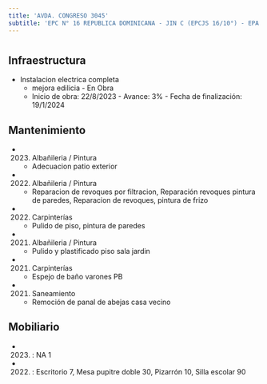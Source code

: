 ```yaml
---
title: 'AVDA. CONGRESO 3045'
subtitle: 'EPC N° 16 REPUBLICA DOMINICANA - JIN C (EPCJS 16/10°) - EPA N° 16 REPUBLICA DOMINICANA'
---
```


#
## Infraestructura

* Instalacion electrica completa 
    + mejora edilicia - En Obra 
    + Inicio de obra: 22/8/2023 - Avance: 3% - Fecha de finalización: 19/1/2024 






## Mantenimiento

*  (2023) Albañileria / Pintura 
    + Adecuacion patio exterior

*  (2022) Albañileria / Pintura 
    + Reparacion de revoques por filtracion, Reparación revoques pintura de paredes, Reparacion de revoques, pintura de frizo

*  (2022) Carpinterías 
    + Pulido de piso, pintura de paredes

*  (2021) Albañileria / Pintura 
    + Pulido y plastificado piso sala jardin

*  (2021) Carpinterías 
    + Espejo de baño varones PB

*  (2021) Saneamiento 
    + Remoción de panal de abejas casa vecino





## Mobiliario

*  (2023) : NA 1 

*  (2022) : Escritorio 7, Mesa pupitre doble 30, Pizarrón 10, Silla escolar 90 



